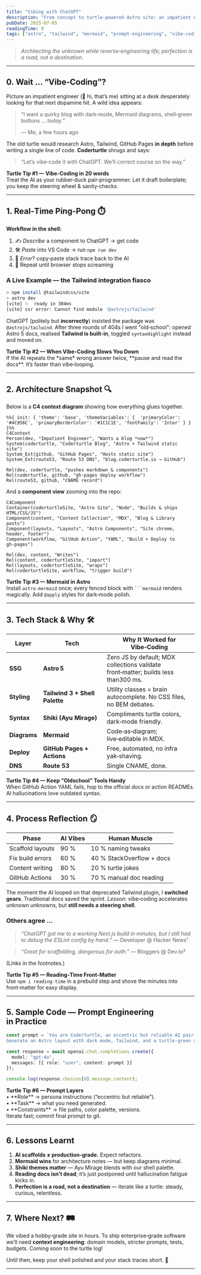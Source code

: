 ```yaml
---
title: "Vibing with ChatGPT"
description: "From concept to turtle‑powered Astro site: an impatient engineer, a chatty AI, and the art of vibe‑coding."
pubDate: 2025-07-05
readingTime: 9
tags: ["astro", "tailwind", "mermaid", "prompt‑engineering", "vibe‑coding"]
---
```



> *Architecting the unknown while reverse‑engineering life; perfection is a road, not a destination.*

---

## 0.&nbsp;Wait … **“Vibe‑Coding”**?

Picture an impatient engineer (👋 hi, that’s me) sitting at a desk desperately looking for that next dopamine hit. A wild idea appears:

> “I want a quirky blog with dark‑mode, Mermaid diagrams, shell‑green buttons … *today*.”
>
> — Me, a few hours ago

The old turtle would research Astro, Tailwind, GitHub Pages **in depth** before writing a single line of code. **Coderturtle** shrugs and says:

> “Let’s vibe‑code it with ChatGPT. We’ll correct course on the way.”

<TurtleTip>
<strong>Turtle Tip #1 — Vibe‑Coding in 20 words</strong><br/>
Treat the AI as your rubber‑duck pair‑programmer. Let it draft boilerplate; you keep the steering wheel & sanity‑checks.
</TurtleTip>

---

## 1.&nbsp;Real‑Time Ping‑Pong ⏱️

**Workflow in the shell:**

1. ✍️ *Describe* a component to ChatGPT → get code
2. 🛠️ *Paste* into VS Code → run `npm run dev`
3. 🚨 *Error*? copy‑paste stack trace back to the AI
4. 🔁 Repeat until browser stops screaming

### A Live Example — the Tailwind integration fiasco

```bash
> npm install @tailwindcss/vite
> astro dev
[vite] ✨  ready in 304ms
[vite] ssr error: Cannot find module '@astrojs/tailwind'
```

ChatGPT (politely but **incorrectly**) insisted the package was `@astrojs/tailwind`. After three rounds of 404s I went "old‑school": opened Astro 5 docs, realised **Tailwind is built‑in**, toggled `syntaxHighlight` instead and moved on.

<TurtleTip>
<strong>Turtle Tip #2 — When Vibe‑Coding Slows You Down</strong><br/>
If the AI repeats the *same* wrong answer twice, **pause and read the docs**. It’s faster than vibe‑looping.
</TurtleTip>

---

## 2.&nbsp;Architecture Snapshot 🔍

Below is a **C4 context diagram** showing how everything glues together.

```mermaid
%%{ init: { 'theme': 'base', 'themeVariables': {  'primaryColor': '#4C956C', 'primaryBorderColor': '#1C1C1E', 'fontFamily': 'Inter' } } }%%
C4Context
Person(dev, "Impatient Engineer", "Wants a blog *now*")
System(coderturtle, "Coderturtle Blog", "Astro + Tailwind static site")
System_Ext(github, "GitHub Pages", "Hosts static site")
System_Ext(route53, "Route 53 DNS", "blog.coderturtle.io → GitHub")

Rel(dev, coderturtle, "pushes markdown & components")
Rel(coderturtle, github, "gh‑pages deploy workflow")
Rel(route53, github, "CNAME record")
```

And a **component view** zooming into the repo:

```mermaid
C4Component
Container(coderturtleSite, "Astro Site", "Node", "Builds & ships HTML/CSS/JS")
Component(content, "Content Collection", "MDX", "Blog & Library posts")
Component(layouts, "Layouts", "Astro Components", "Site chrome, header, footer")
Component(workflow, "GitHub Action", "YAML", "Build + Deploy to gh‑pages")

Rel(dev, content, "Writes")
Rel(content, coderturtleSite, "import")
Rel(layouts, coderturtleSite, "wraps")
Rel(coderturtleSite, workflow, "trigger build")
```

<TurtleTip>
<strong>Turtle Tip #3 — Mermaid in Astro</strong><br/>
Install <code>astro‑mermaid</code> once; every fenced block with <code>```mermaid</code> renders magically. Add <code>@apply</code> styles for dark‑mode polish.
</TurtleTip>

---

## 3.&nbsp;Tech Stack & Why 🛠️

| Layer | Tech | Why It Worked for Vibe‑Coding |
|-------|------|--------------------------------|
| **SSG** | **Astro 5** | Zero JS by default; MDX collections validate front‑matter; builds less than300 ms. |
| **Styling** | **Tailwind 3 + Shell Palette** | Utility classes = brain autocomplete. No CSS files, no BEM debates. |
| **Syntax** | **Shiki (Ayu Mirage)** | Compliments turtle colors, dark‑mode friendly. |
| **Diagrams** | **Mermaid** | Code‑as‑diagram; live‑editable in MDX. |
| **Deploy** | **GitHub Pages + Actions** | Free, automated, no infra yak‑shaving. |
| **DNS** | **Route 53** | Single CNAME, done. |

<TurtleTip>
<strong>Turtle Tip #4 — Keep “Oldschool” Tools Handy</strong><br/>
When GitHub Action YAML fails, hop to the official docs or action READMEs. AI hallucinations love outdated syntax.
</TurtleTip>

---

## 4.&nbsp;Process Reflection 🪞

| Phase | AI Vibes | Human Muscle |
|-------|----------|--------------|
| Scaffold layouts | 90 % | 10 % naming tweaks |
| Fix build errors | 60 % | 40 % StackOverflow + docs |
| Content writing | 80 % | 20 % turtle jokes |
| GitHub Actions | 30 % | 70 % manual doc reading |

The moment the AI looped on that deprecated Tailwind plugin, I **switched gears**. Traditional docs saved the sprint. *Lesson*: vibe‑coding accelerates unknown unknowns, but **still needs a steering shell**.

### Others agree …

> *“ChatGPT got me to a working Next.js build in minutes, but I still had to debug the ESLint config by hand.”* — Developer @ Hacker News¹

> *“Great for scaffolding, dangerous for auth.”* — Bloggers @ Dev.to²

(Links in the footnotes.)

<TurtleTip>
<strong>Turtle Tip #5 — Reading‑Time Front‑Matter</strong><br/>
Use <code>npm i reading‑time</code> in a prebuild step and shove the minutes into front‑matter for easy display.
</TurtleTip>

---

## 5.&nbsp;Sample Code — Prompt Engineering in Practice

```ts title="scripts/vibePrompt.ts"
const prompt = `You are Coderturtle, an eccentric but reliable AI pair‑programmer.\n
Generate an Astro layout with dark mode, Tailwind, and a turtle‑green accent.`;

const response = await openai.chat.completions.create({
  model: "gpt-4o",
  messages: [{ role: "user", content: prompt }]
});

console.log(response.choices[0].message.content);
```

<TurtleTip>
<strong>Turtle Tip #6 — Prompt Layers</strong><br/>
• **Role** → persona instructions (“eccentric but reliable”).<br/>
• **Task** → what you need generated.<br/>
• **Constraints** → file paths, color palette, versions.<br/>
Iterate fast; commit final prompt to git.
</TurtleTip>

---

## 6.&nbsp;Lessons Learnt

1. **AI scaffolds ≠ production‑grade.** Expect refactors.
2. **Mermaid wins** for architecture notes — but keep diagrams minimal.
3. **Shiki themes matter** — Ayu Mirage blends with our shell palette.
4. **Reading docs isn’t dead**; it’s just postponed until hallucination fatigue kicks in.
5. **Perfection is a road, not a destination** — iterate like a turtle: steady, curious, relentless.

---

## 7.&nbsp;Where Next? 🛤️

We vibed a hobby‑grade site in hours. To ship enterprise‑grade software we’ll need **context engineering**: domain models, stricter prompts, tests, budgets. Coming soon to the turtle log!

Until then, keep your shell polished and your stack traces short. 🐢

---


